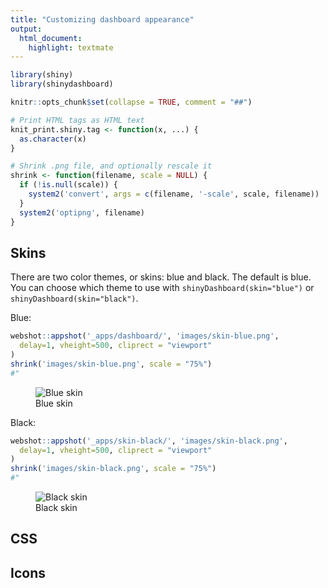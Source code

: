 ```yaml
---
title: "Customizing dashboard appearance"
output:
  html_document:
    highlight: textmate
---
```


```r
library(shiny)
library(shinydashboard)

knitr::opts_chunk$set(collapse = TRUE, comment = "##")

# Print HTML tags as HTML text
knit_print.shiny.tag <- function(x, ...) {
  as.character(x)
}

# Shrink .png file, and optionally rescale it
shrink <- function(filename, scale = NULL) {
  if (!is.null(scale)) {
    system2('convert', args = c(filename, '-scale', scale, filename))
  }
  system2('optipng', filename)  
}
```


## Skins

There are two color themes, or skins: blue and black. The default is blue. You can choose which theme to use with `shinyDashboard(skin="blue")` or `shinyDashboard(skin="black")`.

Blue:

```r
webshot::appshot('_apps/dashboard/', 'images/skin-blue.png',
  delay=1, vheight=500, cliprect = "viewport"
)
shrink('images/skin-blue.png', scale = "75%")
#"
```

![Blue skin](images/skin-blue.png)

Black:

```r
webshot::appshot('_apps/skin-black/', 'images/skin-black.png',
  delay=1, vheight=500, cliprect = "viewport"
)
shrink('images/skin-black.png', scale = "75%")
#"
```

![Black skin](images/skin-black.png)


## CSS

## Icons


